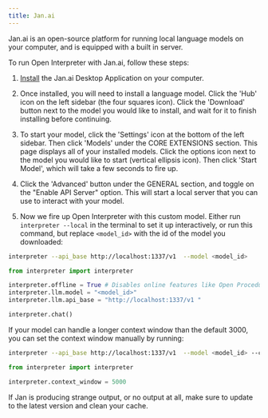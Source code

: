 ```yaml
---
title: Jan.ai
---
```


Jan.ai is an open-source platform for running local language models on your computer, and is equipped with a built in server.

To run Open Interpreter with Jan.ai, follow these steps:

1. [Install](https://jan.ai/) the Jan.ai Desktop Application on your computer.

2. Once installed, you will need to install a language model. Click the 'Hub' icon on the left sidebar (the four squares icon). Click the 'Download' button next to the model you would like to install, and wait for it to finish installing before continuing.

3. To start your model, click the 'Settings' icon at the bottom of the left sidebar. Then click 'Models' under the CORE EXTENSIONS section. This page displays all of your installed models. Click the options icon next to the model you would like to start (vertical ellipsis icon). Then click 'Start Model', which will take a few seconds to fire up.

4. Click the 'Advanced' button under the GENERAL section, and toggle on the "Enable API Server" option. This will start a local server that you can use to interact with your model.

5. Now we fire up Open Interpreter with this custom model. Either run `interpreter --local` in the terminal to set it up interactively, or run this command, but replace `<model_id>` with the id of the model you downloaded:

<CodeGroup>

```bash Terminal
interpreter --api_base http://localhost:1337/v1  --model <model_id>
```

```python Python
from interpreter import interpreter

interpreter.offline = True # Disables online features like Open Procedures
interpreter.llm.model = "<model_id>"
interpreter.llm.api_base = "http://localhost:1337/v1 "

interpreter.chat()
```

</CodeGroup>

If your model can handle a longer context window than the default 3000, you can set the context window manually by running:

<CodeGroup>

```bash Terminal
interpreter --api_base http://localhost:1337/v1  --model <model_id> --context_window 5000
```

```python Python
from interpreter import interpreter

interpreter.context_window = 5000
```

</CodeGroup>

<Warning>
  If Jan is producing strange output, or no output at all, make sure to update
  to the latest version and clean your cache.
</Warning>
